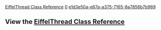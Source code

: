 [[Property:title|EiffelThread Class Reference]]
[[Property:weight|0]]
[[Property:uuid|e1d3e50a-e67a-a375-7165-8a7856b7b969]]
==View the  [[ref:libraries/thread/reference/index|EiffelThread Class Reference]]==



